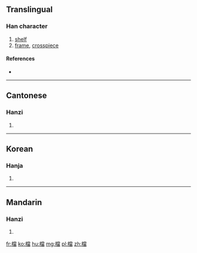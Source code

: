 {{also|档}}
==Translingual==

===Han character===
{{Han char|rn=75|rad=木|as=13|sn=17|four=49977|canj=DFBW}}

# [[shelf]]
# [[frame]], [[crosspiece]]

====References====
* {{Han ref|kx=0556.330|dkj=15665|dj=0946.080|hdz=21301.080|uh=6A94|ud=27284|bh=C0C9|bd=49353}}

----

==Cantonese==

===Hanzi===
{{yue-hanzi|jyut=|y=dong2, dong3|sim=档}}

# {{defn|lang=yue|sort=木13}}

----

==Korean==

===Hanja===
{{ko-hanja|hangeul=당|eumhun=|rv=dang|mr=tang|y=tang}}

# {{defn|lang=ko|sort=木13}}

----

==Mandarin==

===Hanzi===
{{cmn-hanzi|sim=档|pin=[[dǎng]] ([[dang3]])|wg=tang<sup>3</sup>}}

# {{defn|lang=cmn|sort=木13}}

[[fr:檔]]
[[ko:檔]]
[[hu:檔]]
[[mg:檔]]
[[pl:檔]]
[[zh:檔]]